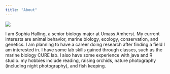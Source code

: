 ```yaml
---
title: "About"
---
```


![](Sophia_Bird.jpg)

I am Sophia Halling, a senior biology major at Umass Amherst. My current interests are animal behavior, marine biology, ecology, conservation, and genetics. I am planning to have a career doing research after finding a field I am interested in. I have some lab skills gained through classes, such as the marine biology CURE lab. I also have some experience with java and R studio. my hobbies include reading, raising orchids, nature photography (including night photography), and fish keeping.
